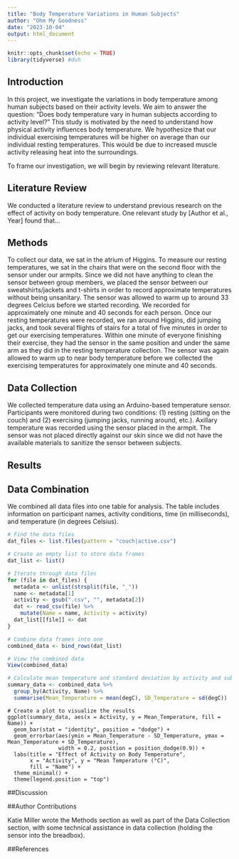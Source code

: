 ```yaml
---
title: "Body Temperature Variations in Human Subjects"
author: "Ohm My Goodness"
date: "2023-10-04"
output: html_document
---
```

```r
knitr::opts_chunk$set(echo = TRUE)
library(tidyverse) #duh
```

## Introduction

In this project, we investigate the variations in body temperature among human subjects based on their activity levels. We aim to answer the question: "Does body temperature vary in human subjects according to activity level?" This study is motivated by the need to understand how physical activity influences body temperature. We hypothesize that our individual exercising temperatures will be higher on average than our individual resting temperatures. This would be due to increased muscle activity releasing heat into the surroundings.

To frame our investigation, we will begin by reviewing relevant literature.

## Literature Review

We conducted a literature review to understand previous research on the effect of activity on body temperature. One relevant study by [Author et al., Year] found that...

## Methods

To collect our data, we sat in the atrium of Higgins. To measure our resting temperatures, we sat in the chairs that were on the second floor with the sensor under our armpits. Since we did not have anything to clean the sensor between group members, we placed the sensor between our sweatshirts/jackets and t-shirts in order to record approximate temperatures without being unsanitary. The sensor was allowed to warm up to around 33 degrees Celcius before we started recording. We recorded for approximately one minute and 40 seconds for each person. Once our resting temperatures were recorded, we ran around Higgins, did jumping jacks, and took several flights of stairs for a total of five minutes in order to get our exercising temperatures. Within one minute of everyone finishing their exercise, they had the sensor in the same position and under the same arm as they did in the resting temperature collection. The sensor was again allowed to warm up to near body temperature before we collected the exercising temperatures for approximately one minute and 40 seconds.

## Data Collection

We collected temperature data using an Arduino-based temperature sensor. Participants were monitored during two conditions: (1) resting (sitting on the couch) and (2) exercising (jumping jacks, running around, etc.). Axillary temperature was recorded using the sensor placed in the armpit. The sensor was not placed directly against our skin since we did not have the available materials to sanitize the sensor between subjects.

## Results

## Data Combination

We combined all data files into one table for analysis. The table includes information on participant names, activity conditions, time (in milliseconds), and temperature (in degrees Celsius).

```r

# Find the data files
dat_files <- list.files(pattern = "couch|active.csv")

# Create an empty list to store data frames
dat_list <- list()

# Iterate through data files
for (file in dat_files) {
  metadata <- unlist(strsplit(file, "_"))
  name <- metadata[1]
  activity <- gsub(".csv", "", metadata[2])
  dat <- read_csv(file) %>%
    mutate(Name = name, Activity = activity)
  dat_list[[file]] <- dat
}

```

``` r
# Combine data frames into one
combined_data <- bind_rows(dat_list)

# View the combined data
View(combined_data)

# Calculate mean temperature and standard deviation by activity and subject
summary_data <- combined_data %>%
  group_by(Activity, Name) %>%
  summarise(Mean_Temperature = mean(degC), SD_Temperature = sd(degC))

```

``` plotting
# Create a plot to visualize the results
ggplot(summary_data, aes(x = Activity, y = Mean_Temperature, fill = Name)) +
  geom_bar(stat = "identity", position = "dodge") +
  geom_errorbar(aes(ymin = Mean_Temperature - SD_Temperature, ymax = Mean_Temperature + SD_Temperature),
                width = 0.2, position = position_dodge(0.9)) +
  labs(title = "Effect of Activity on Body Temperature",
       x = "Activity", y = "Mean Temperature (°C)",
       fill = "Name") +
  theme_minimal() +
  theme(legend.position = "top")

```

##Discussion

##Author Contributions

Katie Miller wrote the Methods section as well as part of the Data Collection section, with some technical assistance in data collection (holding the sensor into the breadbox). 

##References